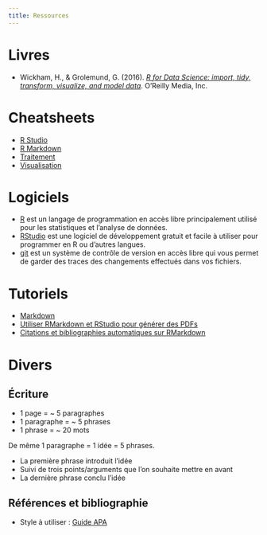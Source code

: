```yaml
---
title: Ressources
---
```


# Livres
- Wickham, H., & Grolemund, G. (2016). *[R for Data Science: import, tidy, transform, visualize, and model data](http://r4ds.had.co.nz/)*. O'Reilly Media, Inc.

# Cheatsheets

- [R Studio](https://github.com/rstudio/cheatsheets/raw/master/rstudio-ide.pdf)
- [R Markdown](https://github.com/rstudio/cheatsheets/raw/master/rmarkdown-2.0.pdf)
- [Traitement](https://github.com/rstudio/cheatsheets/raw/master/data-transformation.pdf)
- [Visualisation](https://github.com/rstudio/cheatsheets/raw/master/data-visualization-2.1.pdf)

# Logiciels
- [R](https://www.r-project.org/) est un langage de programmation en accès libre principalement utilisé pour les statistiques et l'analyse de données.
- [RStudio](https://www.rstudio.com/) est une logiciel de développement gratuit et facile à utiliser pour programmer en R ou d'autres langues.
- [git](https://git-scm.com/) est un système de contrôle de version en accès libre qui vous permet de garder des traces des changements effectués dans vos fichiers.

# Tutoriels
- [Markdown](https://commonmark.org/help/tutorial/)
- [Utiliser RMarkdown et RStudio pour générer des PDFs](https://www.youtube.com/watch?v=fFdIugKoPTM)
- [Citations et bibliographies automatiques sur RMarkdown](https://www.youtube.com/watch?v=RiFpYIShjIM)

# Divers

## Écriture

- 1 page = ~ 5 paragraphes
- 1 paragraphe =  ~ 5 phrases
- 1 phrase = ~ 20 mots

De même 1 paragraphe = 1 idée = 5 phrases.

- La première phrase introduit l'idée
- Suivi de trois points/arguments que l'on souhaite mettre en avant
- La dernière phrase conclu l'idée

## Références et bibliographie
- Style à utiliser : [Guide APA](https://www.mendeley.com/guides/apa-citation-guide)


